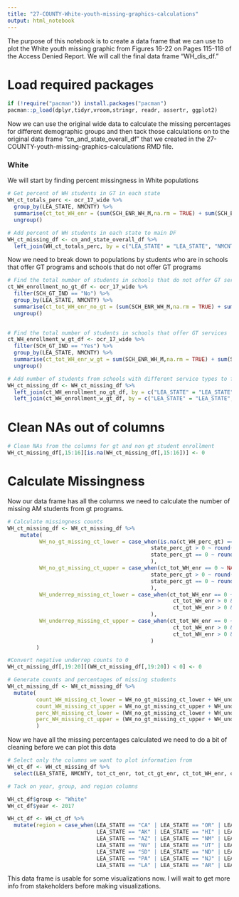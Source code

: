 ---
title: "27-COUNTY-White-youth-missing-graphics-calculations"
output: html_notebook
---

The purpose of this notebook is to create a data frame that we can use to plot the White youth missing graphic from Figures 16-22 on Pages 115-118 of the Access Denied Report. We will call the final data frame "WH_dis_df."

# Load required packages

```{r}
if (!require("pacman")) install.packages("pacman")
pacman::p_load(dplyr,tidyr,vroom,stringr, readr, assertr, ggplot2)
```

Now we can use the original wide data to calculate the missing percentages for different demographic groups and then tack those calculations on to the original data frame "cn_and_state_overall_df" that we created in the 27-COUNTY-youth-missing-graphics-calculations RMD file.

### White

We will start by finding percent missingness in White populations

```{r}
# Get percent of WH students in GT in each state
WH_ct_totals_perc <- ocr_17_wide %>%
  group_by(LEA_STATE, NMCNTY) %>%
  summarise(ct_tot_WH_enr = (sum(SCH_ENR_WH_M,na.rm = TRUE) + sum(SCH_ENR_WH_F,na.rm = TRUE)), ct_tot_WH_gt_enr = (sum(SCH_GTENR_WH_M,na.rm = TRUE) + sum(SCH_GTENR_WH_F,na.rm = TRUE)), ct_WH_perc_gt = (sum(SCH_GTENR_WH_M,na.rm = TRUE) + sum(SCH_GTENR_WH_F,na.rm = TRUE))/(sum(SCH_ENR_WH_M,na.rm = TRUE) + sum(SCH_ENR_WH_F,na.rm = TRUE))) %>%
  ungroup()
```

```{r}
# Add percent of WH students in each state to main DF
WH_ct_missing_df <- cn_and_state_overall_df %>%
  left_join(WH_ct_totals_perc, by = c("LEA_STATE" = "LEA_STATE", "NMCNTY" = "NMCNTY"))
```

Now we need to break down to populations by students who are in schools that offer GT programs and schools that do not offer GT programs

```{r}
# Find the total number of students in schools that do not offer GT services
ct_WH_enrollment_no_gt_df <- ocr_17_wide %>%
  filter(SCH_GT_IND == "No") %>%
  group_by(LEA_STATE, NMCNTY) %>%
  summarise(ct_tot_WH_enr_no_gt = (sum(SCH_ENR_WH_M,na.rm = TRUE) + sum(SCH_ENR_WH_F,na.rm = TRUE))) %>%
  ungroup()
  
```

```{r}
# Find the total number of students in schools that offer GT services
ct_WH_enrollment_w_gt_df <- ocr_17_wide %>%
  filter(SCH_GT_IND == "Yes") %>%
  group_by(LEA_STATE, NMCNTY) %>%
  summarise(ct_tot_WH_enr_w_gt = sum(SCH_ENR_WH_M,na.rm = TRUE) + sum(SCH_ENR_WH_F,na.rm = TRUE)) %>%
  ungroup()
```

```{r}
# Add number of students from schools with different service types to full DF
WH_ct_missing_df <- WH_ct_missing_df %>%
  left_join(ct_WH_enrollment_no_gt_df, by = c("LEA_STATE" = "LEA_STATE", "NMCNTY" = "NMCNTY")) %>%
  left_join(ct_WH_enrollment_w_gt_df, by = c("LEA_STATE" = "LEA_STATE", "NMCNTY" = "NMCNTY"))

```

# Clean NAs out of columns

```{r}
# Clean NAs from the columns for gt and non gt student enrollment
WH_ct_missing_df[,15:16][is.na(WH_ct_missing_df[,15:16])] <- 0
```

# Calculate Missingness
Now our data frame has all the columns we need to calculate the number of missing AM students from gt programs.

```{r}
# Calculate missingness counts
WH_ct_missing_df <- WH_ct_missing_df %>%
    mutate(
          WH_no_gt_missing_ct_lower = case_when(is.na(ct_WH_perc_gt) == TRUE ~ NA_real_,
                                             state_perc_gt > 0 ~ round(state_perc_gt * ct_tot_WH_enr_no_gt), 
                                             state_perc_gt == 0 ~ round(national_gt_avg * ct_tot_WH_enr_no_gt),
                                             ), 
          WH_no_gt_missing_ct_upper = case_when(ct_tot_WH_enr == 0 ~ NA_real_,
                                             state_perc_gt > 0 ~ round(state_nonT1_perc_gt * ct_tot_WH_enr_no_gt), 
                                             state_perc_gt == 0 ~ round(national_gt_avg_nont1 * ct_tot_WH_enr_no_gt),
                                             ), 
          WH_underrep_missing_ct_lower = case_when(ct_tot_WH_enr == 0 ~ NA_real_,
                                                    ct_tot_WH_enr > 0 & ct_tot_WH_enr_w_gt == 0 ~ 0,
                                                    ct_tot_WH_enr > 0 & ct_tot_WH_enr_w_gt > 0 ~ round((ct_tot_WH_enr_w_gt *                                                     state_perc_gt)) - ct_tot_WH_gt_enr
                                             ),
          WH_underrep_missing_ct_upper = case_when(ct_tot_WH_enr == 0 ~ NA_real_,
                                                    ct_tot_WH_enr > 0 & ct_tot_WH_enr_w_gt == 0 ~ 0,
                                                    ct_tot_WH_enr > 0 & ct_tot_WH_enr_w_gt > 0 ~ round((ct_tot_WH_enr_w_gt *                                                     state_nonT1_perc_gt)) - ct_tot_WH_gt_enr
                                             )
         )
```

```{r}
#Convert negative underrep counts to 0
WH_ct_missing_df[,19:20][(WH_ct_missing_df[,19:20]) < 0] <- 0
```

```{r}
# Generate counts and percentages of missing students
WH_ct_missing_df <- WH_ct_missing_df %>%
  mutate(
         count_WH_missing_ct_lower = WH_no_gt_missing_ct_lower + WH_underrep_missing_ct_lower,
         count_WH_missing_ct_upper = WH_no_gt_missing_ct_upper + WH_underrep_missing_ct_upper,
         perc_WH_missing_ct_lower = (WH_no_gt_missing_ct_lower + WH_underrep_missing_ct_lower)/(WH_no_gt_missing_ct_lower +                                               WH_underrep_missing_ct_lower + ct_tot_WH_gt_enr),
         perc_WH_missing_ct_upper = (WH_no_gt_missing_ct_upper + WH_underrep_missing_ct_upper)/(WH_no_gt_missing_ct_upper +                                               WH_underrep_missing_ct_upper + ct_tot_WH_gt_enr)
         )
```

Now we have all the missing percentages calculated we need to do a bit of cleaning before we can plot this data

```{r}
# Select only the columns we want to plot information from
WH_ct_df <- WH_ct_missing_df %>%
  select(LEA_STATE, NMCNTY, tot_ct_enr, tot_ct_gt_enr, ct_tot_WH_enr, ct_tot_WH_gt_enr, count_WH_missing_ct_lower,          count_WH_missing_ct_upper, perc_WH_missing_ct_lower, perc_WH_missing_ct_upper)
```

```{r}
# Tack on year, group, and region columns

WH_ct_df$group <- "White"
WH_ct_df$year <- 2017

WH_ct_df <- WH_ct_df %>%
  mutate(region = case_when(LEA_STATE == "CA" | LEA_STATE == "OR" | LEA_STATE == "WA" ~ "Pacific",
                            LEA_STATE == "AK" | LEA_STATE == "HI" | LEA_STATE == "PR" ~ "Noncontiguous",
                            LEA_STATE == "AZ" | LEA_STATE == "NM" | LEA_STATE == "TX" | LEA_STATE == "OK" ~ "Southwest",
                            LEA_STATE == "NV" | LEA_STATE == "UT" | LEA_STATE == "CO" | LEA_STATE == "WY" |  LEA_STATE == "ID" |                              LEA_STATE == "MT" ~ "Rocky Mountains",
                            LEA_STATE == "SD" | LEA_STATE == "ND" | LEA_STATE == "NE" | LEA_STATE == "KS" | LEA_STATE == "MN" |                               LEA_STATE == "IA" | LEA_STATE == "MO" | LEA_STATE == "WI" | LEA_STATE == "IL" | LEA_STATE == "MI" |                               LEA_STATE == "IN" | LEA_STATE == "OH" ~ "Midwest",
                            LEA_STATE == "PA" | LEA_STATE == "NJ" | LEA_STATE == "NY" | LEA_STATE == "CT" | LEA_STATE == "RI" |                               LEA_STATE == "MA" | LEA_STATE == "VT" | LEA_STATE == "NH" | LEA_STATE == "ME" ~ "Northeast",
                            LEA_STATE == "LA" | LEA_STATE == "AR" | LEA_STATE == "MS" | LEA_STATE == "AL" | LEA_STATE == "TN" |                               LEA_STATE == "KY" | LEA_STATE == "WV" | LEA_STATE == "DE" | LEA_STATE == "MD" | LEA_STATE == "DC" |                               LEA_STATE == "VA" | LEA_STATE == "NC" | LEA_STATE == "SC" | LEA_STATE == "GA" | LEA_STATE == "FL"                                 ~ "Southeast"))  
```

This data frame is usable for some visualizations now. I will wait to get more info from stakeholders before making visualizations.


